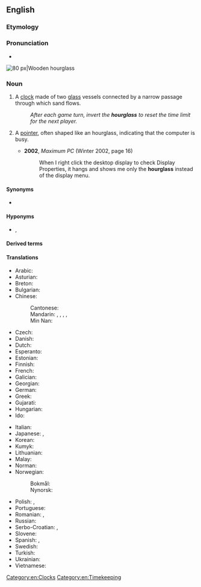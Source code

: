 ==English==

===Etymology===
{{compound|en|hour|glass}}

===Pronunciation===
* {{IPA|en|/ˈaʊəɡlɑːs/}}

[[Image:Wooden_hourglass_2.jpg|thumb|right|80 px|Wooden hourglass]]
{{wikipedia}}

===Noun===
{{en-noun|es}}

# A [[clock]] made of two [[glass]] vessels connected by a narrow passage through which sand flows.
#: ''After each game turn, invert the '''hourglass''' to reset the time limit for the next player.''
# {{lb|en|GUI}} A [[pointer]], often shaped like an hourglass, indicating that the computer is busy.
#* '''2002''', ''Maximum PC'' (Winter 2002, page 16)
#*: When I right click the desktop display to check Display Properties, it hangs and shows me only the '''hourglass''' instead of the display menu.

====Synonyms====
* {{l|en|sandglass}}

====Hyponyms====
* {{l|en|egg timer}}, {{l|en|egg-timer}}

====Derived terms====
{{der3|en
|hourglass drum
|hourglassed
|hourglass figure
|hourglassing
|hourglass-shaped}}

====Translations====
{{trans-top|clock}}
* Arabic: {{t|ar|سَاعَة رَمْلِيَّة|f}}
* Asturian: {{t|ast|reló d'arena|m}}
* Breton: {{t|br|eurier-traezh|m}}
* Bulgarian: {{t|bg|пясъчен часовник|m|sc=Cyrl}}
* Chinese:
*: Cantonese: {{t|yue|沙漏|tr=saa1 lau6}}
*: Mandarin: {{t+|cmn|沙漏|tr=shālòu}}, {{t|cmn|沙鐘}}, {{t|cmn|沙钟|tr=shāzhōng}}, {{t|cmn|沙壺}}, {{t|cmn|沙壶|tr=shāhú}}
*: Min Nan: {{t|nan|沙漏|tr=soa-lāu}}
* Czech: {{t+|cs|přesýpací hodiny|f-p}}
* Danish: {{t+|da|timeglas|n}}
* Dutch: {{t+|nl|zandloper|m}}
* Esperanto: {{t|eo|sablohorloĝo}}
* Estonian: {{t|et|liivakell}}
* Finnish: {{t+|fi|tiimalasi}}
* French: {{t+|fr|sablier|m}}
* Galician: {{t+|gl|reloxo de area}}
* Georgian: {{t|ka|ქვიშის საათი}}
* German: {{t+|de|Sanduhr|f}}
* Greek: {{t+|el|κλεψύδρα|f}}
* Gujarati: {{t|gu|રેતઘડી|f}}
* Hungarian: {{t+|hu|homokóra}}
* Ido: {{t+|io|sablo-horlojo}}
{{trans-mid}}
* Italian: {{t+|it|clessidra|f}}
* Japanese: {{t|ja|砂時計|tr=すなどけい, sunadokei}}, {{t|ja|砂漏|tr=さろう, sarō}}
* Korean: {{t|ko|모래시계}}
* Kumyk: {{t|kum|хум сагьат|tr=xum sahat}}
* Lithuanian: {{t|lt|smėlio laikrodis|m}}
* Malay: {{t|ms|jam pasir}}
* Norman: {{t|nrf|hôlouoge à sablion|f}}
* Norwegian:
*: Bokmål: {{t|nb|timeglass|n}}
*: Nynorsk: {{t|nn|timeglas|n}}
* Polish: {{t+|pl|klepsydra|f}}, {{t|pl|zegar piaskowy|m-in}}
* Portuguese: {{t+|pt|ampulheta|f}}
* Romanian: {{t+|ro|nisiparniță|f}}, {{t+|ro|clepsidră|f}}
* Russian: {{t|ru|песо́чные часы́|m-p}}
* Serbo-Croatian: {{t|sh|peščanik|m}}, {{t|sh|pješčani sat|m}}
* Slovene: {{t|sl|peščena ura|f}}
* Spanish: {{t|es|reloj de arena|m}}, {{t+|es|ampolleta|f}}
* Swedish: {{t+|sv|timglas|n}}
* Turkish: {{t+|tr|kum saati}}
* Ukrainian: {{t|uk|піскови́й годи́нник|m|sc=Cyrl}}
* Vietnamese: {{t|vi|đồng hồ cát}}
{{trans-bottom}}

[[Category:en:Clocks]]
[[Category:en:Timekeeping]]